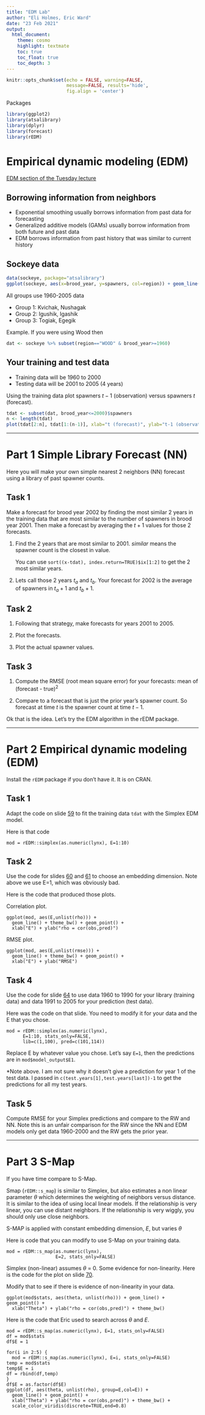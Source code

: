 ```yaml
---
title: "EDM Lab"
author: "Eli Holmes, Eric Ward"
date: "23 Feb 2021"
output:
  html_document:
    theme: cosmo
    highlight: textmate
    toc: true
    toc_float: true
    toc_depth: 3
---
```


```r
knitr::opts_chunk$set(echo = FALSE, warning=FALSE, 
                      message=FALSE, results='hide',
                      fig.align = 'center')
```

Packages

```r
library(ggplot2)
library(atsalibrary)
library(dplyr)
library(forecast)
library(rEDM)
```

# Empirical dynamic modeling (EDM)

[EDM section of the Tuesday lecture](https://atsa-es.github.io/atsa/Lectures/Week%208/lec_15_semiparametric.html#52)

## Borrowing information from neighbors

* Exponential smoothing usually borrows information from past data for forecasting
* Generalized additive models (GAMs) usually borrow information from both future and past data
* EDM borrows information from past history that was similar to current history

## Sockeye data

```r
data(sockeye, package="atsalibrary")
ggplot(sockeye, aes(x=brood_year, y=spawners, col=region)) + geom_line() 
```

All groups use 1960-2005 data

* Group 1: Kvichak, Nushagak
* Group 2: Igushik, Igashik
* Group 3: Togiak, Egegik

Example. If you were using Wood then
```r
dat <- sockeye %>% subset(region=="WOOD" & brood_year>=1960)
```

## Your training and test data

* Training data will be 1960 to 2000
* Testing data will be 2001 to 2005 (4 years)

Using the training data plot spawners $t-1$ (observation) versus spawners $t$ (forecast).

```r
tdat <- subset(dat, brood_year<=2000)$spawners
n <- length(tdat)
plot(tdat[2:n], tdat[1:(n-1)], xlab="t (forecast)", ylab="t-1 (observation)")
```

---------

# Part 1 Simple Library Forecast (NN)

Here you will make your own simple nearest 2 neighbors (NN) forecast using a library of past spawner counts.

## Task 1

Make a forecast for brood year 2002 by finding the most similar 2 years in the training data that are most similar to the number of spawners in brood year 2001. Then make a forecast by averaging the $t+1$ values for those 2 forecasts.

1. Find the 2 years that are most similar to 2001. *similar* means the spawner count is the closest in value.

    You can use 
    ```sort((x-tdat), index.return=TRUE)$ix[1:2]```
    to get the 2 most similar years.

2. Lets call those 2 years $t_a$ and $t_b$. Your forecast for 2002 is the average of spawners in $t_a + 1$ and $t_b + 1$.

## Task 2

1. Following that strategy, make forecasts for years 2001 to 2005.

2. Plot the forecasts.

3. Plot the actual spawner values.

## Task 3

1. Compute the RMSE (root mean square error) for your forecasts: mean of (forecast - true)$^2$

2. Compare to a forecast that is just the prior year's spawner count. So forecast at time $t$ is the spawner count at time $t-1$.

Ok that is the idea. Let's try the EDM algorithm in the rEDM package.

--------

# Part 2 Empirical dynamic modeling (EDM)

Install the `rEDM` package if you don't have it. It is on CRAN.

## Task 1

Adapt the code on slide [59](https://atsa-es.github.io/atsa/Lectures/Week%208/lec_15_semiparametric.html#59) to fit the training data `tdat` with the Simplex EDM model.

Here is that code
```
mod = rEDM::simplex(as.numeric(lynx), E=1:10)
```

## Task 2

Use the code for slides [60](https://atsa-es.github.io/atsa/Lectures/Week%208/lec_15_semiparametric.html#60) and [61](https://atsa-es.github.io/atsa/Lectures/Week%208/lec_15_semiparametric.html#61) to choose an embedding dimension. Note above we use E=1, which was obviously bad.

Here is the code that produced those plots.

Correlation plot.
```
ggplot(mod, aes(E,unlist(rho))) + 
  geom_line() + theme_bw() + geom_point() + 
  xlab("E") + ylab("rho = cor(obs,pred)")
```

RMSE plot.
```
ggplot(mod, aes(E,unlist(rmse))) + 
  geom_line() + theme_bw() + geom_point() + 
  xlab("E") + ylab("RMSE")
```

## Task 4

Use the code for slide [64](https://atsa-es.github.io/atsa/Lectures/Week%208/lec_15_semiparametric.html#64) to use data 1960 to 1990 for your library (training data) and data 1991 to 2005 for your prediction (test data).

Here was the code on that slide. You need to modify it for your data and the E that you chose.
```
mod = rEDM::simplex(as.numeric(lynx), 
      E=1:10, stats_only=FALSE,
      lib=c(1,100), pred=c(101,114))
```     
      
Replace E by whatever value you chose. Let's say `E=1`, then the predictions are in 
`mod$model_output$E1`.

*Note above. I am not sure why it doesn't give a prediction for year 1 of the test data. I passed in `c(test.years[1],test.years[last])-1` to get the predictions for all my test years.


## Task 5

Compute RMSE for your Simplex predictions and compare to the RW and NN. Note this is an unfair comparison for the RW since the NN and EDM models only get data 1960-2000 and the RW gets the prior year.

---------

# Part 3 S-Map

If you have time compare to S-Map.

Smap (`rEDM::s_map`) is similar to Simplex, but also estimates a non linear parameter $\theta$ which determines the weighting of neighbors versus distance. It is similar to the idea of using local linear models. If the relationship is very linear, you can use distant neighbors. If the relationship is very wiggly, you should only use close neighbors.

S-MAP is applied with constant embedding dimension, $E$, but varies $\theta$

Here is code that you can modify to use S-Map on your training data.
```
mod = rEDM::s_map(as.numeric(lynx), 
                  E=2, stats_only=FALSE)
```

Simplex (non-linear) assumes $\theta$ = 0. Some evidence for non-linearity. Here is the code for the plot on slide [70](https://atsa-es.github.io/atsa/Lectures/Week%208/lec_15_semiparametric.html#70).

Modify that to see if there is evidence of non-linearity in your data.
```
ggplot(mod$stats, aes(theta, unlist(rho))) + geom_line() + geom_point() + 
  xlab("Theta") + ylab("rho = cor(obs,pred)") + theme_bw()
```

Here is the code that Eric used to search across $\theta$ and $E$.

```
mod = rEDM::s_map(as.numeric(lynx), E=1, stats_only=FALSE)
df = mod$stats
df$E = 1

for(i in 2:5) {
  mod = rEDM::s_map(as.numeric(lynx), E=i, stats_only=FALSE)
temp = mod$stats
temp$E = i
df = rbind(df,temp)
}
df$E = as.factor(df$E)
ggplot(df, aes(theta, unlist(rho), group=E,col=E)) + 
  geom_line() + geom_point() + 
  xlab("Theta") + ylab("rho = cor(obs,pred)") + theme_bw() + 
  scale_color_viridis(discrete=TRUE,end=0.8)
```
